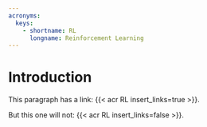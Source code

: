 ```yaml
---
acronyms:
  keys:
    - shortname: RL
      longname: Reinforcement Learning
---
```


# Introduction {#intro}

This paragraph has a link: {{< acr RL insert_links=true >}}.

But this one will not: {{< acr RL insert_links=false >}}.

